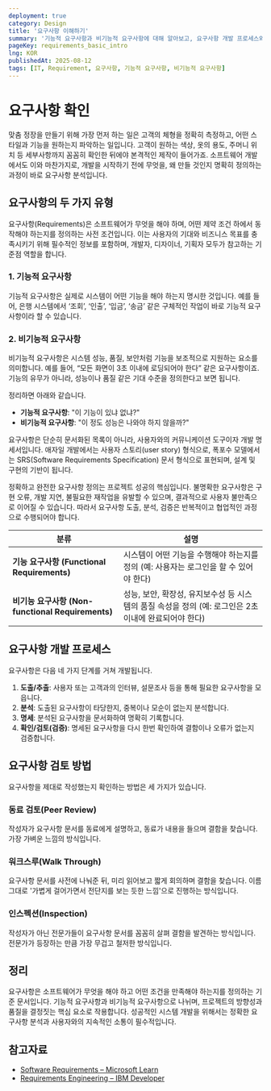 ```yaml
---
deployment: true
category: Design
title: '요구사항 이해하기'
summary: '기능적 요구사항과 비기능적 요구사항에 대해 알아보고, 요구사항 개발 프로세스와 검토 방법을 단계별로 알아봅시다.'
pageKey: requirements_basic_intro
lng: KOR
publishedAt: 2025-08-12
tags: [IT, Requirement, 요구사항, 기능적 요구사항, 비기능적 요구사항]
---
```


# 요구사항 확인

맞춤 정장을 만들기 위해 가장 먼저 하는 일은 고객의 체형을 정확히 측정하고, 어떤 스타일과 기능을 원하는지 파악하는 일입니다. 고객이 원하는 색상, 옷의 용도, 주머니 위치 등 세부사항까지 꼼꼼히 확인한 뒤에야 본격적인 제작이 들어가죠. 소프트웨어 개발에서도 이와 마찬가지로, 개발을 시작하기 전에 무엇을, 왜 만들 것인지 명확히 정의하는 과정이 바로 요구사항 분석입니다.


## 요구사항의 두 가지 유형

요구사항(Requirements)은 소프트웨어가 무엇을 해야 하며, 어떤 제약 조건 하에서 동작해야 하는지를 정의하는 사전 조건입니다. 이는 사용자의 기대와 비즈니스 목표를 충족시키기 위해 필수적인 정보를 포함하며, 개발자, 디자이너, 기획자 모두가 참고하는 기준점 역할을 합니다.


### 1. 기능적 요구사항

기능적 요구사항은 실제로 시스템이 어떤 기능을 해야 하는지 명시한 것입니다. 예를 들어, 은행 시스템에서 ‘조회’, ‘인출’, ‘입금’, ‘송금’ 같은 구체적인 작업이 바로 기능적 요구사항이라 할 수 있습니다.

### 2. 비기능적 요구사항

비기능적 요구사항은 시스템 성능, 품질, 보안처럼 기능을 보조적으로 지원하는 요소를 의미합니다. 예를 들어, “모든 화면이 3초 이내에 로딩되어야 한다” 같은 요구사항이죠. 기능의 유무가 아니라, 성능이나 품질 같은 기대 수준을 정의한다고 보면 됩니다.



정리하면 아래와 같습니다.

- **기능적 요구사항**: "이 기능이 있냐 없냐?"
- **비기능적 요구사항**: "이 정도 성능은 나와야 하지 않을까?"

요구사항은 단순히 문서화된 목록이 아니라, 사용자와의 커뮤니케이션 도구이자 개발 명세서입니다. 애자일 개발에서는 사용자 스토리(user story) 형식으로, 폭포수 모델에서는 SRS(Software Requirements Specification) 문서 형식으로 표현되며, 설계 및 구현의 기반이 됩니다.



정확하고 완전한 요구사항 정의는 프로젝트 성공의 핵심입니다. 불명확한 요구사항은 구현 오류, 개발 지연, 불필요한 재작업을 유발할 수 있으며, 결과적으로 사용자 불만족으로 이어질 수 있습니다. 따라서 요구사항 도출, 분석, 검증은 반복적이고 협업적인 과정으로 수행되어야 합니다.



| 분류                                         | 설명                                                            |
| ------------------------------------------ | ------------------------------------------------------------- |
| **기능 요구사항  (Functional Requirements)**      | 시스템이 어떤 기능을 수행해야 하는지를 정의 (예: 사용자는 로그인을 할 수 있어야 한다)            |
| **비기능 요구사항  (Non-functional Requirements)** | 성능, 보안, 확장성, 유지보수성 등 시스템의 품질 속성을 정의 (예: 로그인은 2초 이내에 완료되어야 한다) |

## 요구사항 개발 프로세스

요구사항은 다음 네 가지 단계를 거쳐 개발됩니다.

1. **도출/추출**: 사용자 또는 고객과의 인터뷰, 설문조사 등을 통해 필요한 요구사항을 모읍니다.
2. **분석**: 도출된 요구사항이 타당한지, 중복이나 모순이 없는지 분석합니다.
3. **명세**: 분석된 요구사항을 문서화하여 명확히 기록합니다.
4. **확인/검토(검증)**: 명세된 요구사항을 다시 한번 확인하여 결함이나 오류가 없는지 검증합니다.

## 요구사항 검토 방법

요구사항을 제대로 작성했는지 확인하는 방법은 세 가지가 있습니다.

### **동료 검토(Peer Review)**
작성자가 요구사항 문서를 동료에게 설명하고, 동료가 내용을 들으며 결함을 찾습니다. 가장 가벼운 느낌의 방식입니다.

### **워크스루(Walk Through)**
요구사항 문서를 사전에 나눠준 뒤, 미리 읽어보고 짧게 회의하며 결함을 찾습니다. 이름 그대로 '가볍게 걸어가면서 전단지를 보는 듯한 느낌'으로 진행하는 방식입니다.

### **인스펙션(Inspection)**
작성자가 아닌 전문가들이 요구사항 문서를 꼼꼼히 살펴 결함을 발견하는 방식입니다. 전문가가 등장하는 만큼 가장 무겁고 철저한 방식입니다.

## 정리

요구사항은 소프트웨어가 무엇을 해야 하고 어떤 조건을 만족해야 하는지를 정의하는 기준 문서입니다. 기능적 요구사항과 비기능적 요구사항으로 나뉘며, 프로젝트의 방향성과 품질을 결정짓는 핵심 요소로 작용합니다. 성공적인 시스템 개발을 위해서는 정확한 요구사항 분석과 사용자와의 지속적인 소통이 필수적입니다.

## 참고자료

* [Software Requirements – Microsoft Learn](https://learn.microsoft.com/en-us/azure/architecture/best-practices/requirements)
* [Requirements Engineering – IBM Developer](https://developer.ibm.com/articles/ba-requirements/)
